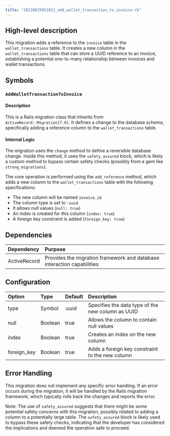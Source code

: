 ```yaml
---
title: "20220825051923_add_wallet_transaction_to_invoice.rb"
---
```


## High-level description
This migration adds a reference to the `invoice` table in the `wallet_transactions` table. It creates a new column in the `wallet_transactions` table that can store a UUID reference to an invoice, establishing a potential one-to-many relationship between invoices and wallet transactions.

## Symbols

### `AddWalletTransactionToInvoice`
#### Description
This is a Rails migration class that inherits from `ActiveRecord::Migration[7.0]`. It defines a change to the database schema, specifically adding a reference column to the `wallet_transactions` table.

#### Internal Logic
The migration uses the `change` method to define a reversible database change. Inside this method, it uses the `safety_assured` block, which is likely a custom method to bypass certain safety checks (possibly from a gem like `strong_migrations`).

The core operation is performed using the `add_reference` method, which adds a new column to the `wallet_transactions` table with the following specifications:
- The new column will be named `invoice_id`
- The column type is set to `:uuid`
- It allows null values (`null: true`)
- An index is created for this column (`index: true`)
- A foreign key constraint is added (`foreign_key: true`)

## Dependencies
| Dependency | Purpose |
|:-----------|:--------|
| ActiveRecord | Provides the migration framework and database interaction capabilities |

## Configuration
| Option | Type | Default | Description |
|:-------|:-----|:--------|:------------|
| type | Symbol | :uuid | Specifies the data type of the new column as UUID |
| null | Boolean | true | Allows the column to contain null values |
| index | Boolean | true | Creates an index on the new column |
| foreign_key | Boolean | true | Adds a foreign key constraint to the new column |

## Error Handling
This migration does not implement any specific error handling. If an error occurs during the migration, it will be handled by the Rails migration framework, which typically rolls back the changes and reports the error.

Note: The use of `safety_assured` suggests that there might be some potential safety concerns with this migration, possibly related to adding a column to a potentially large table. The `safety_assured` block is likely used to bypass these safety checks, indicating that the developer has considered the implications and deemed the operation safe to proceed.